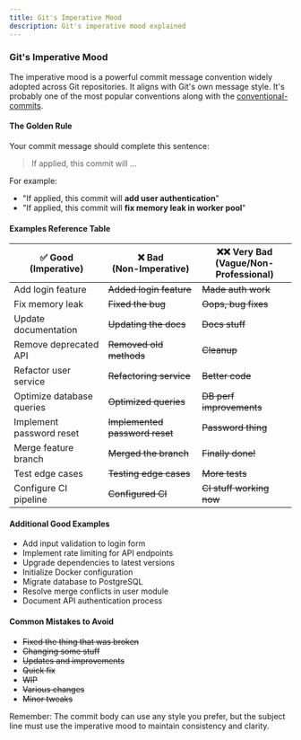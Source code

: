 ---
title: Git's Imperative Mood
description: Git's imperative mood explained 
---

### Git's Imperative Mood

The imperative mood is a powerful commit message convention widely adopted across Git repositories. It aligns with Git's own message style. It's probably one of the most popular conventions along with the [conventional-commits].

#### The Golden Rule

Your commit message should complete this sentence:
> If applied, this commit will ...

For example:
- "If applied, this commit will **add user authentication**"
- "If applied, this commit will **fix memory leak in worker pool**"

#### Examples Reference Table

| ✅ **Good** <br/> (Imperative) | ❌ **Bad** <br/> (Non-Imperative) | ❌❌ **Very Bad** <br/> (Vague/Non-Professional) |
|---------------------|------------------------|--------------------------------------|
| Add login feature | ~~Added login feature~~ | ~~Made auth work~~ |
| Fix memory leak | ~~Fixed the bug~~ | ~~Oops, bug fixes~~ |
| Update documentation | ~~Updating the docs~~ | ~~Docs stuff~~ |
| Remove deprecated API | ~~Removed old methods~~ | ~~Cleanup~~ |
| Refactor user service | ~~Refactoring service~~ | ~~Better code~~ |
| Optimize database queries | ~~Optimized queries~~ | ~~DB perf improvements~~ |
| Implement password reset | ~~Implemented password reset~~ | ~~Password thing~~ |
| Merge feature branch | ~~Merged the branch~~ | ~~Finally done!~~ |
| Test edge cases | ~~Testing edge cases~~ | ~~More tests~~ |
| Configure CI pipeline | ~~Configured CI~~ | ~~CI stuff working now~~ |

#### Additional Good Examples
- Add input validation to login form
- Implement rate limiting for API endpoints
- Upgrade dependencies to latest versions
- Initialize Docker configuration
- Migrate database to PostgreSQL
- Resolve merge conflicts in user module
- Document API authentication process

#### Common Mistakes to Avoid
- ~~Fixed the thing that was broken~~
- ~~Changing some stuff~~
- ~~Updates and improvements~~
- ~~Quick fix~~
- ~~WIP~~
- ~~Various changes~~
- ~~Minor tweaks~~

Remember: The commit body can use any style you prefer, but the subject line must use the imperative mood to maintain consistency and clarity.

[conventional-commits]: https://www.conventionalcommits.org/


